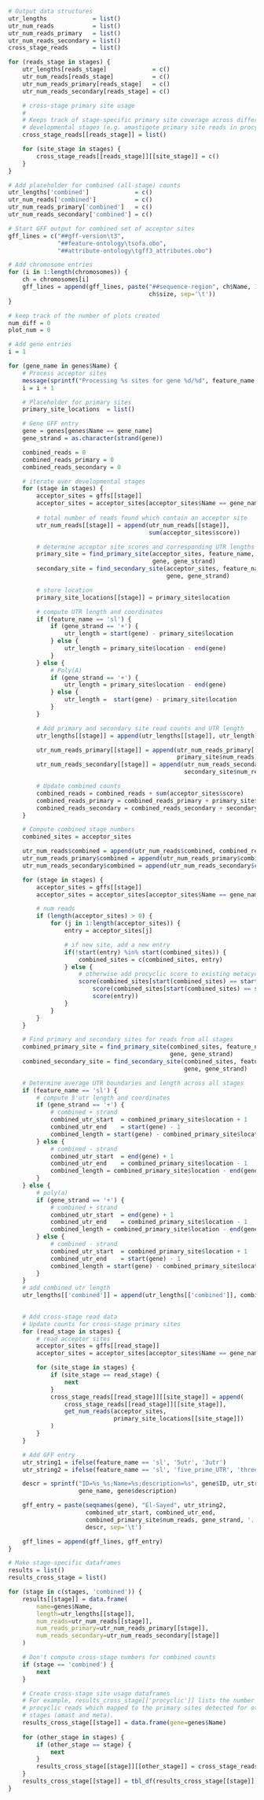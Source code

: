```r
# Output data structures
utr_lengths             = list()
utr_num_reads           = list()
utr_num_reads_primary   = list()
utr_num_reads_secondary = list()
cross_stage_reads       = list()

for (reads_stage in stages) {
    utr_lengths[reads_stage]             = c()
    utr_num_reads[reads_stage]           = c()
    utr_num_reads_primary[reads_stage]   = c()
    utr_num_reads_secondary[reads_stage] = c()

    # cross-stage primary site usage
    #
    # Keeps track of stage-specific primary site coverage across different
    # developmental stages (e.g. amastigote primary site reads in procyclic samples)
    cross_stage_reads[[reads_stage]] = list()

    for (site_stage in stages) {
        cross_stage_reads[[reads_stage]][[site_stage]] = c()
    }
}

# Add placeholder for combined (all-stage) counts
utr_lengths['combined']             = c()
utr_num_reads['combined']           = c()
utr_num_reads_primary['combined']   = c()
utr_num_reads_secondary['combined'] = c()

# Start GFF output for combined set of acceptor sites
gff_lines = c("##gff-version\t3",
              "##feature-ontology\tsofa.obo",
              "##attribute-ontology\tgff3_attributes.obo")

# Add chromosome entries
for (i in 1:length(chromosomes)) {
    ch = chromosomes[i]
    gff_lines = append(gff_lines, paste("##sequence-region", ch$Name, 1,
                                        ch$size, sep='\t'))
}

# keep track of the number of plots created
num_diff = 0
plot_num = 0

# Add gene entries
i = 1

for (gene_name in genes$Name) {
    # Process acceptor sites
    message(sprintf("Processing %s sites for gene %d/%d", feature_name, i, length(genes)))
    i = i + 1

    # Placeholder for primary sites
    primary_site_locations  = list()

    # Gene GFF entry
    gene = genes[genes$Name == gene_name]
    gene_strand = as.character(strand(gene)) 

    combined_reads = 0
    combined_reads_primary = 0
    combined_reads_secondary = 0

    # iterate over developmental stages
    for (stage in stages) {
        acceptor_sites = gffs[[stage]]
        acceptor_sites = acceptor_sites[acceptor_sites$Name == gene_name]
    
        # total number of reads found which contain an acceptor site
        utr_num_reads[[stage]] = append(utr_num_reads[[stage]], 
                                        sum(acceptor_sites$score))

        # determine acceptor site scores and corresponding UTR lengths
        primary_site = find_primary_site(acceptor_sites, feature_name,
                                         gene, gene_strand)
        secondary_site = find_secondary_site(acceptor_sites, feature_name,
                                             gene, gene_strand)

        # store location
        primary_site_locations[[stage]] = primary_site$location

        # compute UTR length and coordinates
        if (feature_name == 'sl') {
            if (gene_strand == '+') {
                utr_length = start(gene) - primary_site$location
            } else {
                utr_length = primary_site$location - end(gene)
            }
        } else {
            # Poly(A)
            if (gene_strand == '+') {
                utr_length = primary_site$location - end(gene)
            } else {
                utr_length =  start(gene) - primary_site$location
            }
        }

        # Add primary and secondary site read counts and UTR length
        utr_lengths[[stage]] = append(utr_lengths[[stage]], utr_length)

        utr_num_reads_primary[[stage]] = append(utr_num_reads_primary[[stage]],
                                                primary_site$num_reads)
        utr_num_reads_secondary[[stage]] = append(utr_num_reads_secondary[[stage]],
                                                  secondary_site$num_reads)

        # Update combined counts
        combined_reads = combined_reads + sum(acceptor_sites$score)
        combined_reads_primary = combined_reads_primary + primary_site$num_reads
        combined_reads_secondary = combined_reads_secondary + secondary_site$num_reads
    }

    # Compute combined stage numbers
    combined_sites = acceptor_sites

    utr_num_reads$combined = append(utr_num_reads$combined, combined_reads)
    utr_num_reads_primary$combined = append(utr_num_reads_primary$combined, combined_reads_primary)
    utr_num_reads_secondary$combined = append(utr_num_reads_secondary$combined, combined_reads_secondary)

    for (stage in stages) {
        acceptor_sites = gffs[[stage]]
        acceptor_sites = acceptor_sites[acceptor_sites$Name == gene_name]

        # num reads
        if (length(acceptor_sites) > 0) {
            for (j in 1:length(acceptor_sites)) {
                entry = acceptor_sites[j]

                # if new site, add a new entry
                if(!start(entry) %in% start(combined_sites)) {
                    combined_sites = c(combined_sites, entry)
                } else {
                    # otherwise add procyclic score to existing metacyclic score
                    score(combined_sites[start(combined_sites) == start(entry)]) = (
                        score(combined_sites[start(combined_sites) == start(entry)]) +
                        score(entry))
                }
            }
        }
    }

    # Find primary and secondary sites for reads from all stages
    combined_primary_site = find_primary_site(combined_sites, feature_name,
                                              gene, gene_strand)
    combined_secondary_site = find_secondary_site(combined_sites, feature_name,
                                                  gene, gene_strand)

    # Determine average UTR boundaries and length across all stages
    if (feature_name == 'sl') {
        # compute 5'utr length and coordinates
        if (gene_strand == '+') {
            # combined + strand
            combined_utr_start  = combined_primary_site$location + 1
            combined_utr_end    = start(gene) - 1
            combined_length = start(gene) - combined_primary_site$location
        } else {
            # combined - strand
            combined_utr_start  = end(gene) + 1
            combined_utr_end    = combined_primary_site$location - 1
            combined_length = combined_primary_site$location - end(gene)
        }
    } else {
        # poly(a)
        if (gene_strand == '+') {
            # combined + strand
            combined_utr_start  = end(gene) + 1
            combined_utr_end    = combined_primary_site$location - 1
            combined_length = combined_primary_site$location - end(gene)
        } else {
            # combined - strand
            combined_utr_start  = combined_primary_site$location + 1
            combined_utr_end    = start(gene) - 1
            combined_length = start(gene) - combined_primary_site$location
        }
    }
    # add combined utr length
    utr_lengths[['combined']] = append(utr_lengths[['combined']], combined_length)
    

    # Add cross-stage read data
    # Update counts for cross-stage primary sites
    for (read_stage in stages) {
        # read acceptor sites
        acceptor_sites = gffs[[read_stage]]
        acceptor_sites = acceptor_sites[acceptor_sites$Name == gene_name]

        for (site_stage in stages) {
            if (site_stage == read_stage) {
                next
            }
            cross_stage_reads[[read_stage]][[site_stage]] = append(
                cross_stage_reads[[read_stage]][[site_stage]],
                get_num_reads(acceptor_sites,
                              primary_site_locations[[site_stage]])
            )
        }
    }

    # Add GFF entry
    utr_string1 = ifelse(feature_name == 'sl', '5utr', '3utr')
    utr_string2 = ifelse(feature_name == 'sl', 'five_prime_UTR', 'three_prime_UTR')

    descr = sprintf("ID=%s_%s;Name=%s;description=%s", gene$ID, utr_string1,
                    gene_name, gene$description)

    gff_entry = paste(seqnames(gene), "El-Sayed", utr_string2,
                      combined_utr_start, combined_utr_end,
                      combined_primary_site$num_reads, gene_strand, '.',
                      descr, sep='\t')

    gff_lines = append(gff_lines, gff_entry)
}
```

```r
# Make stage-specific dataframes
results = list()
results_cross_stage = list()

for (stage in c(stages, 'combined')) {
    results[[stage]] = data.frame(
        name=genes$Name,
        length=utr_lengths[[stage]],
        num_reads=utr_num_reads[[stage]],
        num_reads_primary=utr_num_reads_primary[[stage]],
        num_reads_secondary=utr_num_reads_secondary[[stage]]
    )

    # Don't compute cross-stage numbers for combined counts
    if (stage == 'combined') {
        next
    }

    # Create cross-stage site usage dataframes
    # For example, results_cross_stage[['procyclic']] lists the number of 
    # procyclic reads which mapped to the primary sites detected for other 
    # stages (amast and meta).
    results_cross_stage[[stage]] = data.frame(gene=genes$Name)
    
    for (other_stage in stages) {
        if (other_stage == stage) {
            next
        }
        results_cross_stage[[stage]][[other_stage]] = cross_stage_reads[[stage]][[other_stage]]
    }
    results_cross_stage[[stage]] = tbl_df(results_cross_stage[[stage]])
}
```
